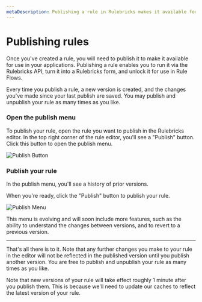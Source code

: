 ```yaml
---
metaDescription: Publishing a rule in Rulebricks makes it available for use in your applications. Learn how to publish a rule here.
---
```


# Publishing rules

Once you've created a rule, you will need to publish it to make it available for use in your applications. Publishing a rule enables you to run it via the Rulebricks API, turn it into a Rulebricks form, and unlock it for use in Rule Flows.

Every time you publish a rule, a new version is created, and the changes you've made since your last publish are saved. You may publish and unpublish your rule as many times as you like.


<Steps>

### Open the publish menu

To publish your rule, open the rule you want to publish in the Rulebricks editor. In the top right corner of the rule editor, you'll see a "Publish" button. Click this button to open the publish menu.

![Publish Button](https://d1zic6dm9txw4h.cloudfront.net/rulebricks-docs-assets/static/images/managing-rules/publishing-rules-1.png)

### Publish your rule

In the publish menu, you'll see a history of prior versions.

When you're ready, click the "Publish" button to publish your rule.

![Publish Menu](https://d1zic6dm9txw4h.cloudfront.net/rulebricks-docs-assets/static/images/managing-rules/publishing-rules-2.png)

<Callout type="info" emoji="">
  This menu is evolving and will soon include more features, such as the ability
  to understand the changes between versions, and to revert to a previous
  version.
</Callout>

</Steps>

---

That's all there is to it. Note that any further changes you make to your rule in the editor will not be reflected in the published version until you publish another version. You are free to publish and unpublish your rule as many times as you like.

<Callout emoji="">
  Note that new versions of your rule will take effect roughly 1 minute after
  you publish them. This is because we'll need to update our caches to reflect
  the latest version of your rule.
</Callout>
